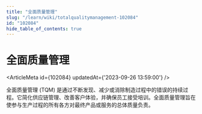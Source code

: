 ```yaml
---
title: "全面质量管理"
slug: "/learn/wiki/totalqualitymanagement-102084"
id: "102084"
hide_table_of_contents: true
---
```



# 全面质量管理

<ArticleMeta id={102084} updatedAt={'2023-09-26 13:59:00'} />
<div className='border-solid border-b border-t-0 my-4 border-[var(--ifm-color-gray-300)]' />

全面质量管理 (TQM) 是通过不断发现、减少或消除制造过程中的错误的持续过程。它简化供应链管理、改善客户体验，并确保员工接受培训。全面质量管理旨在使参与生产过程的所有各方对最终产品或服务的总体质量负责。
